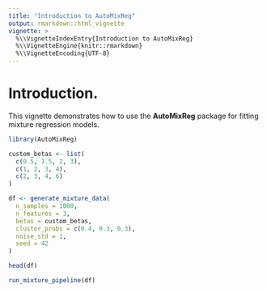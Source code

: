 ```yaml
---
title: "Introduction to AutoMixReg"
output: rmarkdown::html_vignette
vignette: >
  %\\VignetteIndexEntry{Introduction to AutoMixReg}
  %\\VignetteEngine{knitr::rmarkdown}
  %\\VignetteEncoding{UTF-8}
---
```


# Introduction.

This vignette demonstrates how to use the **AutoMixReg** package for fitting mixture regression models.

```r
library(AutoMixReg)

custom_betas <- list(
  c(0.5, 1.5, 2, 3),
  c(1, 2, 3, 4),
  c(2, 3, 4, 6)
)

df <- generate_mixture_data(
  n_samples = 1000,
  n_features = 3,
  betas = custom_betas,
  cluster_probs = c(0.4, 0.3, 0.3),
  noise_std = 1,
  seed = 42
)

head(df)

run_mixture_pipeline(df)
```

